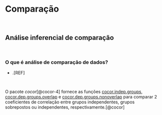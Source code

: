 # **Comparação** {#analise-comparacao-cap}

<br>

## Análise inferencial de comparação {#analise-inferencial-comparacao}

<br>

### O que é análise de comparação de dados?

-   .[REF]

<br>

::: {.infobox .Rlogo data-latex="{images/Rlogo}"}
O pacote *cocor*[@cocor-4] fornece as funções [cocor.indep.groups](https://www.rdocumentation.org/packages/stats/versions/3.6.2/topics/cor.test), [cocor.dep.groups.overlap](https://www.rdocumentation.org/packages/stats/versions/3.6.2/topics/cor.test) e [cocor.dep.groups.nonoverlap](https://www.rdocumentation.org/packages/stats/versions/3.6.2/topics/cor.test) para comparar 2 coeficientes de correlação entre grupos independentes, grupos sobrepostos ou independentes, respectivamente.[@cocor]
:::

<br>
